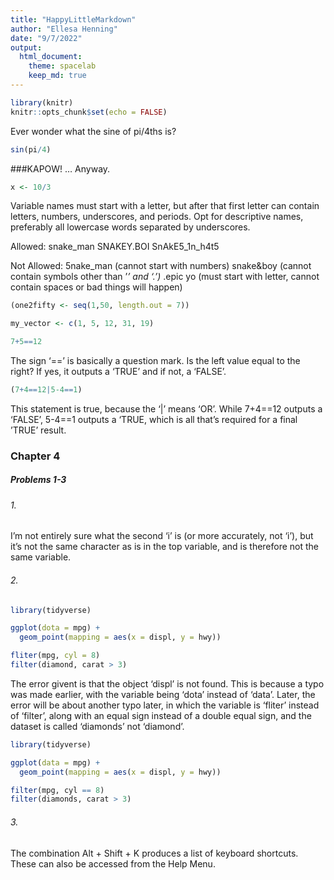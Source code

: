 ```yaml
---
title: "HappyLittleMarkdown"
author: "Ellesa Henning"
date: "9/7/2022"
output: 
  html_document:
    theme: spacelab
    keep_md: true
---
```


```r
library(knitr)
knitr::opts_chunk$set(echo = FALSE)
```

Ever wonder what the sine of pi/4ths is?

```r
sin(pi/4)
```

###KAPOW!
...
Anyway.

```r
x <- 10/3
```

Variable names must start with a letter, but after that first letter can contain letters, numbers, underscores, and periods. Opt for descriptive names, preferably all lowercase words separated by underscores.

Allowed:
snake_man
SNAKEY.BOI
SnAkE5_1n_h4t5

Not Allowed:
5nake_man (cannot start with numbers)
snake&boy (cannot contain symbols other than '_' and '.')
_.epic yo (must start with letter, cannot contain spaces or bad things will happen)

```r
(one2fifty <- seq(1,50, length.out = 7))

my_vector <- c(1, 5, 12, 31, 19)

7+5==12
```

The sign '==' is basically a question mark. Is the left value equal to the right? If yes, it outputs a 'TRUE' and if not, a 'FALSE'.

```r
(7+4==12|5-4==1)
```

This statement is true, because the '|' means 'OR'. While 7+4==12 outputs a 'FALSE', 5-4==1 outputs a 'TRUE, which is all that's required for a final 'TRUE' result.

### Chapter 4
##### Problems 1-3

###### 1.
I'm not entirely sure what the second 'i' is (or more accurately, not 'i'), but it's not the same character as is in the top variable, and is therefore not the same variable. 

###### 2.
```r
library(tidyverse)

ggplot(dota = mpg) + 
  geom_point(mapping = aes(x = displ, y = hwy))

fliter(mpg, cyl = 8)
filter(diamond, carat > 3)
```

The error givent is that the object 'displ' is not found. This is because a typo was made earlier, with the variable being 'dota' instead of 'data'. Later, the error will be about another typo later, in which the variable is 'fliter' instead of 'filter', along with an equal sign instead of a double equal sign, and the dataset is called 'diamonds' not 'diamond'.

```r
library(tidyverse)

ggplot(data = mpg) + 
  geom_point(mapping = aes(x = displ, y = hwy))

filter(mpg, cyl == 8)
filter(diamonds, carat > 3)
```

###### 3.
The combination Alt + Shift + K produces a list of keyboard shortcuts. These can also be accessed from the Help Menu. 
